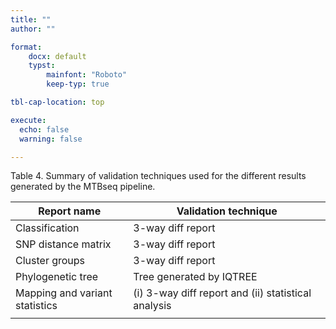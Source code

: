 ```yaml
---
title: ""
author: ""

format:
    docx: default
    typst:
        mainfont: "Roboto"
        keep-typ: true

tbl-cap-location: top

execute:
  echo: false
  warning: false

---
```


Table 4. Summary of validation techniques used for the different results generated by the MTBseq pipeline.

| Report name                    | Validation technique                                |
|--------------------------------|-----------------------------------------------------|
| Classification                 | 3-way diff report                                   |
| SNP distance matrix            | 3-way diff report                                   |
| Cluster groups                 | 3-way diff report                                   |
| Phylogenetic tree              | Tree generated by IQTREE                            |
| Mapping and variant statistics | (i) 3-way diff report and (ii) statistical analysis |
|                                |                                                     |

